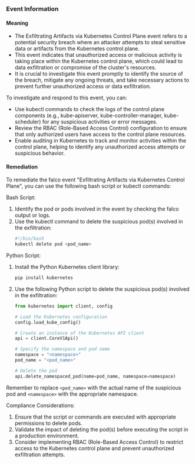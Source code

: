 
### Event Information

#### Meaning

- The Exfiltrating Artifacts via Kubernetes Control Plane event refers to a potential security breach where an attacker attempts to steal sensitive data or artifacts from the Kubernetes control plane.
- This event indicates that unauthorized access or malicious activity is taking place within the Kubernetes control plane, which could lead to data exfiltration or compromise of the cluster's resources.
- It is crucial to investigate this event promptly to identify the source of the breach, mitigate any ongoing threats, and take necessary actions to prevent further unauthorized access or data exfiltration.

To investigate and respond to this event, you can:
- Use kubectl commands to check the logs of the control plane components (e.g., kube-apiserver, kube-controller-manager, kube-scheduler) for any suspicious activities or error messages.
- Review the RBAC (Role-Based Access Control) configuration to ensure that only authorized users have access to the control plane resources.
- Enable auditing in Kubernetes to track and monitor activities within the control plane, helping to identify any unauthorized access attempts or suspicious behavior.

#### Remediation

To remediate the falco event "Exfiltrating Artifacts via Kubernetes Control Plane", you can use the following bash script or kubectl commands:

Bash Script:
1. Identify the pod or pods involved in the event by checking the falco output or logs.
2. Use the kubectl command to delete the suspicious pod(s) involved in the exfiltration:
   ```bash
   #!/bin/bash
   kubectl delete pod <pod_name>
   ```

Python Script:
1. Install the Python Kubernetes client library:
   ```bash
   pip install kubernetes
   ```

2. Use the following Python script to delete the suspicious pod(s) involved in the exfiltration:
   ```python
   from kubernetes import client, config

   # Load the Kubernetes configuration
   config.load_kube_config()

   # Create an instance of the Kubernetes API client
   api = client.CoreV1Api()

   # Specify the namespace and pod name
   namespace = "<namespace>"
   pod_name = "<pod_name>"

   # Delete the pod
   api.delete_namespaced_pod(name=pod_name, namespace=namespace)
   ```

Remember to replace `<pod_name>` with the actual name of the suspicious pod and `<namespace>` with the appropriate namespace.

Compliance Considerations:
1. Ensure that the script or commands are executed with appropriate permissions to delete pods.
2. Validate the impact of deleting the pod(s) before executing the script in a production environment.
3. Consider implementing RBAC (Role-Based Access Control) to restrict access to the Kubernetes control plane and prevent unauthorized exfiltration attempts.

